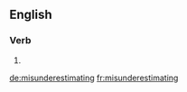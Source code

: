 ==English==

===Verb===
{{head|en}}

# {{present participle of|misunderestimate|lang=en}}

[[de:misunderestimating]]
[[fr:misunderestimating]]